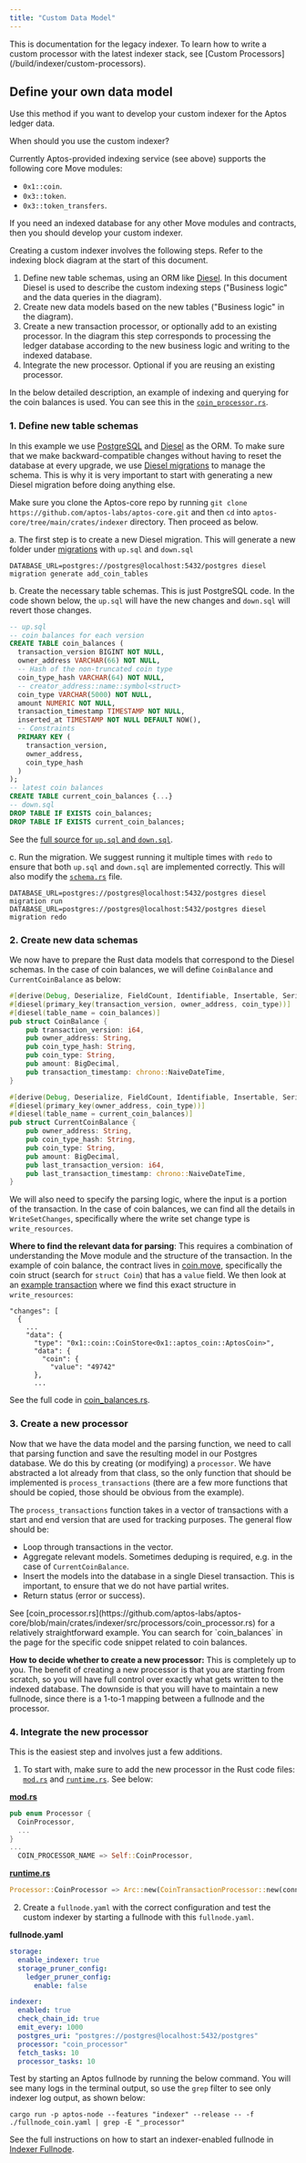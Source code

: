 ```yaml
---
title: "Custom Data Model"
---
```







<Aside type="caution">
  This is documentation for the legacy indexer. To learn how to write a custom processor with the latest indexer stack, see [Custom Processors](/build/indexer/custom-processors).
</Aside>

## Define your own data model

Use this method if you want to develop your custom indexer for the Aptos ledger data.

<Aside type="note">
  When should you use the custom indexer?

  Currently Aptos-provided indexing service (see above) supports the following core Move modules:

  - `0x1::coin`.
  - `0x3::token`.
  - `0x3::token_transfers`.

  If you need an indexed database for any other Move modules and contracts, then you should develop your custom indexer.
</Aside>

Creating a custom indexer involves the following steps. Refer to the indexing block diagram at the start of this document.

1. Define new table schemas, using an ORM like [Diesel](https://diesel.rs/). In this document Diesel is used to describe the custom indexing steps (&quot;Business logic&quot; and the data queries in the diagram).
2. Create new data models based on the new tables (&quot;Business logic&quot; in the diagram).
3. Create a new transaction processor, or optionally add to an existing processor. In the diagram this step corresponds to processing the ledger database according to the new business logic and writing to the indexed database.
4. Integrate the new processor. Optional if you are reusing an existing processor.

In the below detailed description, an example of indexing and querying for the coin balances is used. You can see this in the [`coin_processor.rs`](https://github.com/aptos-labs/aptos-core/blob/main/crates/indexer/src/processors/coin_processor.rs).

### 1. Define new table schemas

In this example we use [PostgreSQL](https://www.postgresql.org/) and [Diesel](https://diesel.rs/) as the ORM. To make sure that we make backward-compatible changes without having to reset the database at every upgrade, we use [Diesel migrations](https://docs.rs/diesel_migrations/latest/diesel_migrations/) to manage the schema. This is why it is very important to start with generating a new Diesel migration before doing anything else.

Make sure you clone the Aptos-core repo by running `git clone https://github.com/aptos-labs/aptos-core.git` and then `cd` into `aptos-core/tree/main/crates/indexer` directory. Then proceed as below.

a. The first step is to create a new Diesel migration. This will generate a new folder under [migrations](https://github.com/aptos-labs/aptos-core/tree/main/crates/indexer/migrations) with `up.sql` and `down.sql`

```shellscript filename="Terminal"
DATABASE_URL=postgres://postgres@localhost:5432/postgres diesel migration generate add_coin_tables
```

b. Create the necessary table schemas. This is just PostgreSQL code. In the code shown below, the `up.sql` will have the new changes and `down.sql` will revert those changes.

```sql filename="up.sql / down.sql"
-- up.sql
-- coin balances for each version
CREATE TABLE coin_balances (
  transaction_version BIGINT NOT NULL,
  owner_address VARCHAR(66) NOT NULL,
  -- Hash of the non-truncated coin type
  coin_type_hash VARCHAR(64) NOT NULL,
  -- creator_address::name::symbol<struct>
  coin_type VARCHAR(5000) NOT NULL,
  amount NUMERIC NOT NULL,
  transaction_timestamp TIMESTAMP NOT NULL,
  inserted_at TIMESTAMP NOT NULL DEFAULT NOW(),
  -- Constraints
  PRIMARY KEY (
    transaction_version,
    owner_address,
    coin_type_hash
  )
);
-- latest coin balances
CREATE TABLE current_coin_balances {...}
-- down.sql
DROP TABLE IF EXISTS coin_balances;
DROP TABLE IF EXISTS current_coin_balances;
```

See the [full source for `up.sql` and `down.sql`](https://github.com/aptos-labs/aptos-core/tree/main/crates/indexer/migrations/2022-10-04-073529_add_coin_tables).

c. Run the migration. We suggest running it multiple times with `redo` to ensure that both `up.sql` and `down.sql` are implemented correctly. This will also modify the [`schema.rs`](https://github.com/aptos-labs/aptos-core/blob/main/crates/indexer/src/schema.rs) file.

```shellscript filename="Terminal"
DATABASE_URL=postgres://postgres@localhost:5432/postgres diesel migration run
DATABASE_URL=postgres://postgres@localhost:5432/postgres diesel migration redo
```

### 2. Create new data schemas

We now have to prepare the Rust data models that correspond to the Diesel schemas. In the case of coin balances, we will define `CoinBalance` and `CurrentCoinBalance` as below:

```rust filename="coin_balance.rs"
#[derive(Debug, Deserialize, FieldCount, Identifiable, Insertable, Serialize)]
#[diesel(primary_key(transaction_version, owner_address, coin_type))]
#[diesel(table_name = coin_balances)]
pub struct CoinBalance {
    pub transaction_version: i64,
    pub owner_address: String,
    pub coin_type_hash: String,
    pub coin_type: String,
    pub amount: BigDecimal,
    pub transaction_timestamp: chrono::NaiveDateTime,
}

#[derive(Debug, Deserialize, FieldCount, Identifiable, Insertable, Serialize)]
#[diesel(primary_key(owner_address, coin_type))]
#[diesel(table_name = current_coin_balances)]
pub struct CurrentCoinBalance {
    pub owner_address: String,
    pub coin_type_hash: String,
    pub coin_type: String,
    pub amount: BigDecimal,
    pub last_transaction_version: i64,
    pub last_transaction_timestamp: chrono::NaiveDateTime,
}
```

We will also need to specify the parsing logic, where the input is a portion of the transaction. In the case of coin balances, we can find all the details in `WriteSetChanges`, specifically where the write set change type is `write_resources`.

**Where to find the relevant data for parsing**: This requires a combination of understanding the Move module and the structure of the transaction. In the example of coin balance, the contract lives in [coin.move](https://github.com/aptos-labs/aptos-core/blob/main/aptos-move/framework/aptos-framework/sources/coin.move), specifically the coin struct (search for `struct Coin`) that has a `value` field. We then look at an [example transaction](https://api.testnet.aptoslabs.com/v1/transactions/by_version/259518) where we find this exact structure in `write_resources`:

```shellscript filename="Terminal"
"changes": [
  {
    ...
    "data": {
      "type": "0x1::coin::CoinStore<0x1::aptos_coin::AptosCoin>",
      "data": {
        "coin": {
          "value": "49742"
      },
      ...
```

See the full code in [coin_balances.rs](https://github.com/aptos-labs/aptos-core/blob/main/crates/indexer/src/models/coin_models/coin_balances.rs).

### 3. Create a new processor

Now that we have the data model and the parsing function, we need to call that parsing function and save the resulting model in our Postgres database. We do this by creating (or modifying) a `processor`. We have abstracted a lot already from that class, so the only function that should be implemented is `process_transactions` (there are a few more functions that should be copied, those should be obvious from the example).

The `process_transactions` function takes in a vector of transactions with a start and end version that are used for tracking purposes. The general flow should be:

- Loop through transactions in the vector.
- Aggregate relevant models. Sometimes deduping is required, e.g. in the case of `CurrentCoinBalance`.
- Insert the models into the database in a single Diesel transaction. This is important, to ensure that we do not have partial writes.
- Return status (error or success).

<Aside type="note">
  See [coin_processor.rs](https://github.com/aptos-labs/aptos-core/blob/main/crates/indexer/src/processors/coin_processor.rs) for a relatively straightforward example. You can search for `coin_balances` in the page for the specific code snippet related to coin balances.
</Aside>

**How to decide whether to create a new processor:** This is completely up to you. The benefit of creating a new processor is that you are starting from scratch, so you will have full control over exactly what gets written to the indexed database. The downside is that you will have to maintain a new fullnode, since there is a 1-to-1 mapping between a fullnode and the processor.

### 4. Integrate the new processor

This is the easiest step and involves just a few additions.

1. To start with, make sure to add the new processor in the Rust code files: [`mod.rs`](https://github.com/aptos-labs/aptos-core/blob/main/crates/indexer/src/processors/mod.rs) and [`runtime.rs`](https://github.com/aptos-labs/aptos-core/blob/main/crates/indexer/src/runtime.rs). See below:

[**mod.rs**](https://github.com/aptos-labs/aptos-core/blob/main/crates/indexer/src/processors/mod.rs)

```rust filename="mod.rs"
pub enum Processor {
  CoinProcessor,
  ...
}
...
  COIN_PROCESSOR_NAME => Self::CoinProcessor,
```

[**runtime.rs**](https://github.com/aptos-labs/aptos-core/blob/main/crates/indexer/src/runtime.rs)

```rust filename="runtime.rs"
Processor::CoinProcessor => Arc::new(CoinTransactionProcessor::new(conn_pool.clone())),
```

2. Create a `fullnode.yaml` with the correct configuration and test the custom indexer by starting a fullnode with this `fullnode.yaml`.

**fullnode.yaml**

```yaml filename="fullnode.yaml"
storage:
  enable_indexer: true
  storage_pruner_config:
    ledger_pruner_config:
      enable: false

indexer:
  enabled: true
  check_chain_id: true
  emit_every: 1000
  postgres_uri: "postgres://postgres@localhost:5432/postgres"
  processor: "coin_processor"
  fetch_tasks: 10
  processor_tasks: 10
```

Test by starting an Aptos fullnode by running the below command. You will see many logs in the terminal output, so use the `grep` filter to see only indexer log output, as shown below:

```shellscript filename="Terminal"
cargo run -p aptos-node --features "indexer" --release -- -f ./fullnode_coin.yaml | grep -E "_processor"
```

See the full instructions on how to start an indexer-enabled fullnode in [Indexer Fullnode](/build/indexer/legacy/indexer-fullnode).

